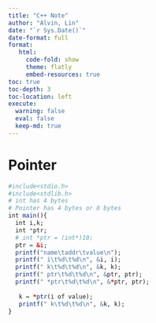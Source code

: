 ```yaml
---
title: "C++ Note"
author: "Alvin, Lin"
date: "`r Sys.Date()`"
date-format: full
format:
   html:
     code-fold: show
     theme: flatly
     embed-resources: true
toc: true
toc-depth: 3
toc-location: left
execute:
  warning: false 
  eval: false
  keep-md: true
---
```


# Pointer
```r
#include<stdio.h>
#include<stdlib.h>
# int has 4 bytes
# Pointer has 4 bytes or 8 bytes
int main(){
  int i,k;
  int *ptr;
  # int *ptr = (int*)10;
  ptr = &i;
  printf("name\taddr\tvalue\n");
  printf(" i\t%d\t%d\n", &i, i);
  printf(" k\t%d\t%d\n", &k, k);
  printf(" ptr\t%d\t%d\n", &ptr, ptr);
  printf(" *ptr\t%d\t%d\n", &*ptr, ptr);
  
   k = *ptr(i of value);
   printf(" k\t%d\t%d\n", &k, k);
}
```

